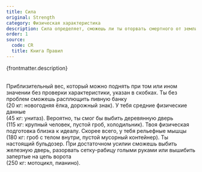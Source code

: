 ```yaml
---
title: Сила
original: Strength
category: Физическая характеристика
description: Сила определяет, сможешь ли ты оторвать смертного от земли, свалить его одним ударом и в целом насколько мощны твои мёртвые мышцы.
order: 1
source:
  code: CR
  title: Книга Правил
---
```



{frontmatter.description}

<br />
Приблизительный вес, который можно поднять при том или ином значении без проверки
характеристики, указан в скобках.

<DotsContainer>
  <DotsBlock count={1}>
    Ты без проблем сможешь расплющить пивную банку
    <br />
    (20 кг: новогодняя ёлка, дорожный знак).
  </DotsBlock>
  <DotsBlock count={2}>
    У тебя средние физические данные
    <br />
    (45 кг: унитаз).
  </DotsBlock>
  <DotsBlock count={3}>
    Вероятно, ты смог бы выбить деревянную дверь
    <br />
    (115 кг: крупный человек, пустой гроб, холодильник).
  </DotsBlock>
  <DotsBlock count={4}>
    Твоя физическая подготовка близка к идеалу. Скорее всего, у тебя рельефные
    мышцы
    <br />
    (180 кг: гроб с телом внутри, пустой мусорный контейнер).
  </DotsBlock>
  <DotsBlock count={5}>
    Ты настоящий бульдозер. При достаточном усилии сможешь выбить железную
    дверь, разорвать сетку-рабицу голыми руками или вышибить запертые на цепь
    ворота
    <br /> (250 кг: мотоцикл, пианино).
  </DotsBlock>
</DotsContainer>

